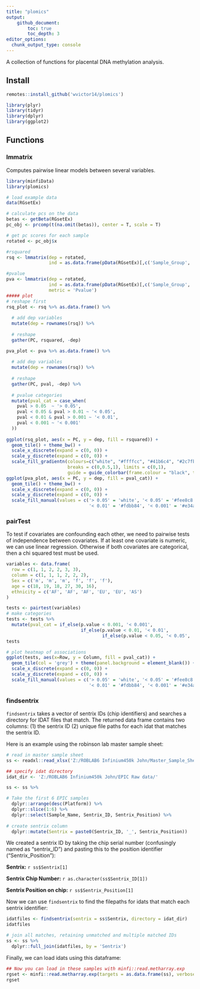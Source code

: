 ```yaml
---
title: "plomics"
output: 
    github_document:
        toc: true
        toc_depth: 3
editor_options: 
  chunk_output_type: console
---
```


A collection of functions for placental DNA methylation analysis.

## Install

```r
remotes::install_github('wvictor14/plomics')
```

```r
library(plyr)
library(tidyr)
library(dplyr)
library(ggplot2)
```

## Functions

### lmmatrix

Computes pairwise linear models between several variables.

```r
library(minfiData)
library(plomics)

# load example data
data(RGsetEx)

# calculate pcs on the data
betas <- getBeta(RGsetEx)
pc_obj <- prcomp(t(na.omit(betas)), center = T, scale = T)

# get pc scores for each sample
rotated <- pc_obj$x

#rsquared
rsq <- lmmatrix(dep = rotated,
                ind = as.data.frame(pData(RGsetEx)[,c('Sample_Group', 'age', 'sex', 'status')]))

#pvalue
pva <- lmmatrix(dep = rotated,
                ind = as.data.frame(pData(RGsetEx)[,c('Sample_Group', 'age', 'sex', 'status')]),
                metric = 'Pvalue')
##### plot
# reshape first
rsq_plot <- rsq %>% as.data.frame() %>% 
  
  # add dep variables
  mutate(dep = rownames(rsq)) %>%
  
  # reshape
  gather(PC, rsquared, -dep)

pva_plot <- pva %>% as.data.frame() %>% 
  
  # add dep variables
  mutate(dep = rownames(rsq)) %>%
  
  # reshape
  gather(PC, pval, -dep) %>%
  
  # pvalue categories
  mutate(pval_cat = case_when(
    pval > 0.05  ~ '> 0.05',
    pval < 0.05 & pval > 0.01 ~ '< 0.05',
    pval < 0.01 & pval > 0.001 ~ '< 0.01',
    pval < 0.001 ~ '< 0.001'
  ))
  
ggplot(rsq_plot, aes(x = PC, y = dep, fill = rsquared)) +
  geom_tile() + theme_bw() +
  scale_x_discrete(expand = c(0, 0)) +
  scale_y_discrete(expand = c(0, 0)) +
  scale_fill_gradientn(colours=c("white", "#ffffcc", "#41b6c4", "#2c7fb8", "#253494"), 
                       breaks = c(0,0.5,1), limits = c(0,1), 
                       guide = guide_colorbar(frame.colour = "black", ticks.colour = "black")) 
ggplot(pva_plot, aes(x = PC, y = dep, fill = pval_cat)) +
  geom_tile() + theme_bw() +
  scale_x_discrete(expand = c(0, 0)) +
  scale_y_discrete(expand = c(0, 0)) +
  scale_fill_manual(values = c('> 0.05' = 'white', '< 0.05' = '#fee8c8', 
                               '< 0.01' = '#fdbb84', '< 0.001' = '#e34a33'))
```

### pairTest

To test if covariates are confounding each other, we need to pairwise tests of independence between
covariates. If at least one covariate is numeric, we can use linear regression. Otherwise if both
covariates are categorical, then a chi squared test must be used.

```r
variables <- data.frame(
  row = c(1, 1, 2, 2, 3, 3),
  column = c(1, 1, 1, 2, 2, 2),
  Sex = c('m', 'm', 'm', 'f', 'f', 'f'),
  age = c(18, 19, 18, 27, 30, 16),
  ethnicity = c('AF', 'AF', 'AF', 'EU', 'EU', 'AS')
)

tests <- pairtest(variables)
# make categories
tests <- tests %>% 
  mutate(pval_cat = if_else(p.value < 0.001, '< 0.001',
                            if_else(p.value < 0.01, '< 0.01',
                                    if_else(p.value < 0.05, '< 0.05', '<1'))))
tests

# plot heatmap of associations
ggplot(tests, aes(x=Row, y = Column, fill = pval_cat)) +
  geom_tile(col = 'grey') + theme(panel.background = element_blank()) + 
  scale_x_discrete(expand = c(0, 0)) +
  scale_y_discrete(expand = c(0, 0)) +
  scale_fill_manual(values = c('> 0.05' = 'white', '< 0.05' = '#fee8c8', 
                               '< 0.01' = '#fdbb84', '< 0.001' = '#e34a33'))
```

### findsentrix

`findsentrix` takes a vector of sentrix IDs (chip identifiers) and searches a directory for IDAT 
files that match. The returned data frame contains two columns: (1) the sentrix ID (2) unique file 
paths for each idat that matches the sentrix ID. 

Here is an example using the robinson lab master sample sheet:

```r
# read in master sample sheet
ss <- readxl::read_xlsx('Z:/ROBLAB6 Infinium450k John/Master_Sample_Sheet.xlsx')

## specify idat directory
idat_dir <- 'Z:/ROBLAB6 Infinium450k John/EPIC Raw data/'

ss <- ss %>% 

# Take the first 6 EPIC samples
  dplyr::arrange(desc(Platform)) %>% 
  dplyr::slice(1:6) %>% 
  dplyr::select(Sample_Name, Sentrix_ID, Sentrix_Position) %>%
 
# create sentrix column
  dplyr::mutate(Sentrix = paste0(Sentrix_ID, '_', Sentrix_Position))
```

We created a sentrix ID by taking the chip serial number (confusingly named as "sentrix_ID") and 
pasting this to the position identifier ("Sentrix_Position"):

**Sentrix:** `r ss$Sentrix[1]`

**Sentrix Chip Number:** `r as.character(ss$Sentrix_ID[1])`

**Sentrix Position on chip:** `r ss$Sentrix_Position[1]`


Now we can use `findsentrix` to find the filepaths for idats that match each sentrix identifier:

```r
idatfiles <- findsentrix(sentrix = ss$Sentrix, directory = idat_dir)
idatfiles

# join all matches, retaining unmatched and multiple matched IDs
ss <- ss %>%
  dplyr::full_join(idatfiles, by = 'Sentrix')
```

Finally, we can load idats using this dataframe:

```r
## Now you can load in these samples with minfi::read.metharray.exp
rgset <- minfi::read.metharray.exp(targets = as.data.frame(ss), verbose = T)
rgset
```

